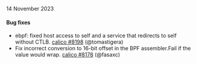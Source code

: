 14 November 2023

#### Bug fixes

 - ebpf: fixed host access to self and a service that redirects to self without CTLB. [calico #8198](https://github.com/projectcalico/calico/pull/8198) (@tomastigera)
 - Fix incorrect conversion to 16-bit offset in the BPF assembler.Fail if the value would wrap. [calico #8178](https://github.com/projectcalico/calico/pull/8178) (@fasaxc)